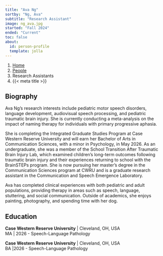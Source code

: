 ```yaml
---
title: "Ava Ng"
sortby: "Ng, Ava"
subtitle: "Research Assistant"
image: ng_ava.jpg
started: "Fall 2024"
ended: "Current"
toc: false
about:
  id: person-profile
  template: jolla
---
```


```{=html}
<nav aria-label="breadcrumb">
  <ol class="breadcrumb">
    <li class="breadcrumb-item"><a href="../../index.html">Home</a></li>
    <li class="breadcrumb-item"><a href="../../people.html">People</a></li>
    <li class="breadcrumb-item active">Research Assistants</li>
    <li class="breadcrumb-item active" aria-current="page">{{< meta title >}}</li>
  </ol>
</nav>
```
::: {#person-profile}
## Biography

Ava Ng’s research interests include pediatric motor speech disorders, language development, audiovisual speech processing, and pediatric traumatic brain injury. She is currently conducting a meta-analysis on the impact of naming therapy for individuals with primary progressive aphasia.

She is completing the Integrated Graduate Studies Program at Case Western Reserve University and will earn her Bachelor of Arts in Communication Sciences, with a minor in Psychology, in May 2026. As an undergraduate, she was a member of the School Transition After Traumatic Brain Injury Lab, which examined children’s long-term outcomes following traumatic brain injury and their experiences returning to school with the BrainSTEPs program. She is now pursuing her master’s degree in the Communication Sciences program at CWRU and is a graduate research assistant in the Communication and Speech Emergence Laboratory.

Ava has completed clinical experiences with both pediatric and adult populations, providing therapy in areas such as speech, language, stuttering, and social communication. Outside of academics, she enjoys painting, photography, and spending time with her dog. 

## Education

**Case Western Reserve University** \| Cleveland, OH, USA<br /> MA \| 2026
  - Speech-Language Pathology

**Case Western Reserve University** \| Cleveland, OH, USA<br /> BA \|2026
  - Speech-Language Pathology
:::
